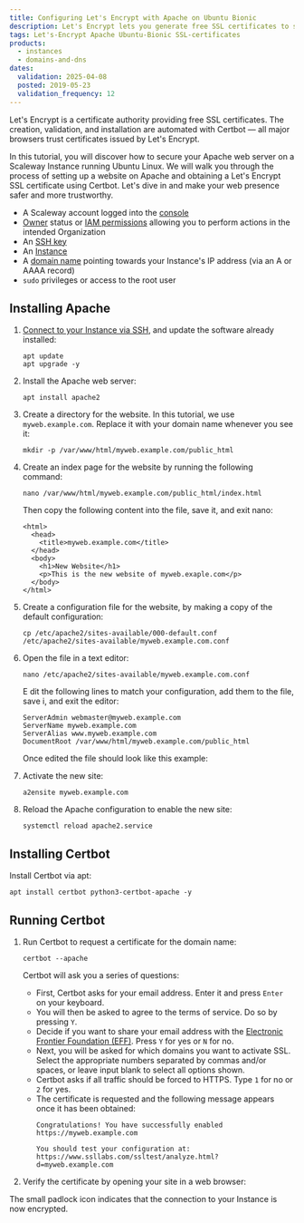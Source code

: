 ```yaml
---
title: Configuring Let's Encrypt with Apache on Ubuntu Bionic
description: Let's Encrypt lets you generate free SSL certificates to secure the connection between client and server
tags: Let's-Encrypt Apache Ubuntu-Bionic SSL-certificates
products:
  - instances
  - domains-and-dns
dates:
  validation: 2025-04-08
  posted: 2019-05-23
  validation_frequency: 12
---
```




Let's Encrypt is a certificate authority providing free SSL certificates. The creation, validation, and installation are automated with Certbot — all major browsers trust certificates issued by Let's Encrypt.

In this tutorial, you will discover how to secure your Apache web server on a Scaleway Instance running Ubuntu Linux. 
We will walk you through the process of setting up a website on Apache and obtaining a Let's Encrypt SSL certificate using Certbot. Let's dive in and make your web presence safer and more trustworthy.

<Requirements />

- A Scaleway account logged into the [console](https://console.scaleway.com)
- [Owner](/iam/concepts/#owner) status or [IAM permissions](/iam/concepts/#permission) allowing you to perform actions in the intended Organization
- An [SSH key](/organizations-and-projects/how-to/create-ssh-key/)
- An [Instance](/instances/how-to/create-an-instance/)
- A [domain name](/domains-and-dns/quickstart/) pointing towards your Instance's IP address (via an A or AAAA record)
- `sudo` privileges or access to the root user

## Installing Apache

1. [Connect to your Instance via SSH](/instances/how-to/connect-to-instance/), and update the software already installed:
    ```
    apt update
    apt upgrade -y
    ```
2. Install the Apache web server:
    ```
    apt install apache2
    ```
3. Create a directory for the website. In this tutorial, we use `myweb.example.com`. Replace it with your domain name whenever you see it:
    ```
    mkdir -p /var/www/html/myweb.example.com/public_html
    ```
4. Create an index page for the website by running the following command:
    ```
    nano /var/www/html/myweb.example.com/public_html/index.html
    ```

    Then copy the following content into the file, save it, and exit nano:

    ```
    <html>
      <head>
        <title>myweb.example.com</title>
      </head>
      <body>
        <h1>New Website</h1>
        <p>This is the new website of myweb.exaple.com</p>
      </body>
    </html>
    ```
5. Create a configuration file for the website, by making a copy of the default configuration:
    ```
    cp /etc/apache2/sites-available/000-default.conf /etc/apache2/sites-available/myweb.example.com.conf
    ```
6. Open the file in a text editor:
    ```
    nano /etc/apache2/sites-available/myweb.example.com.conf
    ```
    E
    dit the following lines to match your configuration, add them to the file, save i, and exit the editor:

    ```
    ServerAdmin webmaster@myweb.example.com
    ServerName myweb.example.com
    ServerAlias www.myweb.example.com
    DocumentRoot /var/www/html/myweb.example.com/public_html
    ```

    Once edited the file should look like this example:

    <Lightbox image={image} alt="" />
7. Activate the new site:
    ```
    a2ensite myweb.example.com
    ```
8. Reload the Apache configuration to enable the new site:
    ```
    systemctl reload apache2.service
    ```

## Installing Certbot

Install Certbot via apt:
```
apt install certbot python3-certbot-apache -y
```

## Running Certbot

1. Run Certbot to request a certificate for the domain name:
    ```
    certbot --apache
    ```

    Certbot will ask you a series of questions:

    - First, Certbot asks for your email address. Enter it and press `Enter` on your keyboard.
    - You will then be asked to agree to the terms of service. Do so by pressing `Y`.
    - Decide if you want to share your email address with the [Electronic Frontier Foundation (EFF)](https://www.eff.org/). Press `Y` for yes or `N` for no.
    - Next, you will be asked for which domains you want to activate SSL. Select the appropriate numbers separated by commas and/or spaces, or leave input blank to select all options shown.
    - Certbot asks if all traffic should be forced to HTTPS. Type `1` for no or `2` for yes.
    - The certificate is requested and the following message appears once it has been obtained:
      ```
      Congratulations! You have successfully enabled https://myweb.example.com

      You should test your configuration at:
      https://www.ssllabs.com/ssltest/analyze.html?d=myweb.example.com
      ```
2. Verify the certificate by opening your site in a web browser:
    <Lightbox image={image2} alt="" />

The small padlock icon indicates that the connection to your Instance is now encrypted.